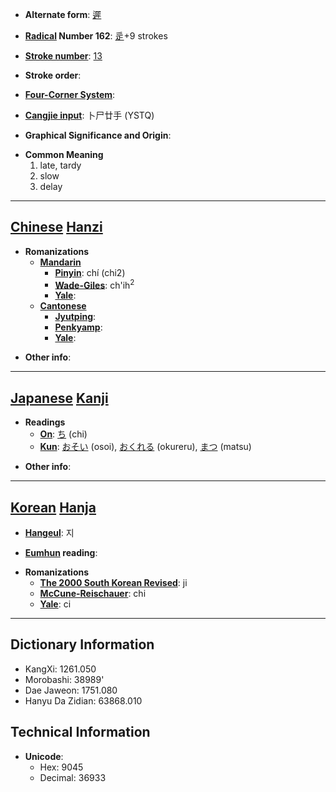 * '''Alternate form''': [[遲]]

* '''[[Wiktionary:Chinese radical index| Radical]] Number 162''': [[Wiktionary:Chinese radical index 辵|辵]]+9 strokes

* '''[[Wiktionary:Chinese total strokes index|Stroke number]]''': [[Wiktionary:Chinese total strokes index 13|13]]

* '''Stroke order''': 

* '''[[Wiktionary:Chinese four corner index|Four-Corner System]]''': 

* '''[[Wiktionary:Chinese Cangjie index|Cangjie input]]''': 卜尸廿手 (YSTQ)

* '''Graphical Significance and Origin''': 

* '''Common Meaning'''
*#late, tardy
*# slow
*# delay


----

== [[Chinese]] [[Hanzi]] ==

* '''Romanizations'''
** '''[[Mandarin]]'''
*** '''[[Pinyin]]''': chí (chi2)
*** '''[[Wade-Giles]]''': ch'ih<sup>2</sup>
*** '''[[Yale]]''': 
** '''[[Cantonese]]'''
*** '''[[Jyutping]]''':
*** '''[[Penkyamp]]''': 
*** '''[[Yale]]''': 

* '''Other info''': 

----

== [[Japanese]] [[Kanji]] ==

* '''Readings'''
** '''[[On]]''': [[ち]] (chi)
** '''[[Kun]]''': [[おそい]] (osoi), [[おくれる]] (okureru), [[まつ]] (matsu)

* '''Other info''':  

----

== [[Korean]] [[Hanja]] ==

* '''[[Hangeul]]''': 지

* '''[[Eumhun]] reading''': 

* '''Romanizations'''
** '''[[The 2000 South Korean Revised Romanization|The 2000 South Korean Revised]]''': ji
** '''[[McCune-Reischauer]]''': chi
** '''[[Yale]]''': ci

----

== Dictionary Information ==

* KangXi: 1261.050
* Morobashi: 38989'
* Dae Jaweon: 1751.080
* Hanyu Da Zidian: 63868.010

== Technical Information ==

* '''Unicode''':
** Hex: 9045
** Decimal: 36933
